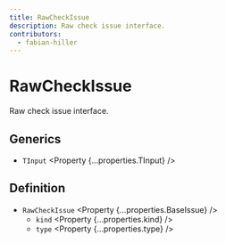 ```yaml
---
title: RawCheckIssue
description: Raw check issue interface.
contributors:
  - fabian-hiller
---
```



# RawCheckIssue

Raw check issue interface.

## Generics

- `TInput` <Property {...properties.TInput} />

## Definition

- `RawCheckIssue` <Property {...properties.BaseIssue} />
  - `kind` <Property {...properties.kind} />
  - `type` <Property {...properties.type} />
